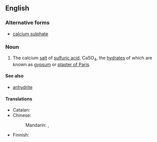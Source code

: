 ==English==

===Alternative forms===
* [[calcium sulphate]]

{{wikipedia}}

===Noun===
{{en-noun|head=[[calcium]] [[sulfate]]|-}}

# {{context|inorganic compound|lang=en}} The calcium [[salt]] of [[sulfuric acid]], CaSO<sub>4</sub>, the [[hydrate|hydrates]] of which are known as [[gypsum]] or [[plaster of Paris]].

====See also====
* [[anhydrite]]

====Translations====
{{trans-top|calcium salt of sulfuric acid}}
* Catalan: {{t|ca|sulfat de calci|m}}
* Chinese:
*: Mandarin: {{t|cmn|硫酸鈣|sc=Hani}}, {{t+|cmn|硫酸钙|tr=liúsuān'gài|sc=Hani}}
{{trans-mid}}
* Finnish: {{t+|fi|kalsiumsulfaatti}}
{{trans-bottom}}